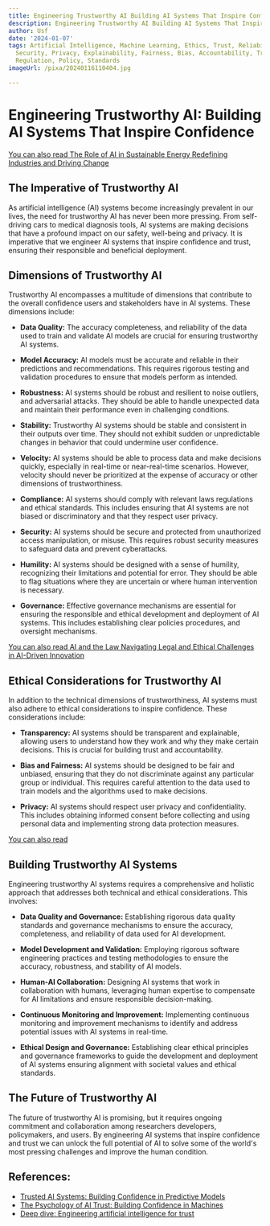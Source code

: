```yaml
---
title: Engineering Trustworthy AI Building AI Systems That Inspire Confidence
description: Engineering Trustworthy AI Building AI Systems That Inspire Confidence
author: Usf
date: '2024-01-07'
tags: Artificial Intelligence, Machine Learning, Ethics, Trust, Reliability, Safety,
  Security, Privacy, Explainability, Fairness, Bias, Accountability, Transparency,
  Regulation, Policy, Standards
imageUrl: /pixa/20240116110404.jpg

---
```

# Engineering Trustworthy AI: Building AI Systems That Inspire Confidence


[You can also read The Role of AI in Sustainable Energy Redefining Industries  and  Driving Change](The%20Role%20of%20AI%20in%20Sustainable%20Energy%20Redefining%20Industries%20and%20Driving%20Change)


## The Imperative of Trustworthy AI

As  artificial intelligence  (AI) systems become increasingly prevalent in our lives, the need for  trustworthy  AI has never been  more pressing. From self-driving cars to medical diagnosis tools, AI systems are making decisions  that have a profound impact on our safety, well-being and privacy. It is imperative that we engineer AI systems that inspire confidence and trust, ensuring their responsible and beneficial deployment.

## Dimensions of Trustworthy AI

Trustworthy AI encompasses a multitude of dimensions that contribute to the overall confidence users  and stakeholders have in AI systems. These dimensions include:

* **Data Quality:**  The accuracy completeness, and reliability of the data used to train and validate AI models are crucial for ensuring trustworthy AI systems.

* **Model  Accuracy:** AI models must be accurate and reliable in their predictions and recommendations.  This requires rigorous testing and  validation procedures to ensure that models perform as intended.

* **Robustness:** AI systems should be robust and resilient  to noise outliers, and adversarial attacks. They should be able to handle unexpected data and maintain their performance even in challenging conditions.

* **Stability:**  Trustworthy AI systems should be stable and consistent in  their outputs over time. They  should  not exhibit sudden or unpredictable changes in behavior that could undermine user confidence.

* **Velocity:** AI systems should be able to process data and make decisions quickly, especially in real-time or near-real-time scenarios.  However, velocity should never be prioritized  at the expense of  accuracy or other dimensions of trustworthiness.

* **Compliance:**  AI systems should  comply with relevant laws regulations and ethical standards. This includes  ensuring that AI systems are not biased or discriminatory and that they respect user  privacy.

* **Security:** AI systems should be secure and protected from unauthorized access manipulation, or misuse. This requires robust  security measures to  safeguard data and prevent cyberattacks.

* **Humility:** AI systems should be designed with a sense of  humility, recognizing their limitations and potential for error. They should be able to  flag situations where they are uncertain or where human intervention is necessary.

* **Governance:** Effective governance mechanisms  are essential for ensuring  the  responsible  and ethical development  and deployment of AI systems. This includes establishing clear policies procedures, and oversight  mechanisms.

[You can also read AI and the Law Navigating  Legal and Ethical  Challenges in  AI-Driven Innovation](AI%20and%20the%20Law%20Navigating%20Legal%20and%20Ethical%20Challenges%20in%20AI-Driven%20Innovation)


##  Ethical Considerations for Trustworthy AI

In addition to the technical dimensions of trustworthiness, AI systems must also adhere  to ethical considerations to  inspire confidence. These considerations include:

* **Transparency:** AI systems should be  transparent and explainable, allowing users to understand  how they work and why they make certain decisions. This is crucial for building trust  and accountability.

* **Bias and Fairness:** AI systems should be designed to be fair and unbiased, ensuring that they do not discriminate against  any particular group or individual. This requires  careful attention to the  data  used to train models and the algorithms used to make decisions.

* **Privacy:** AI  systems should respect user privacy and confidentiality. This includes obtaining informed consent before collecting and using personal data and  implementing strong data protection measures.

[You  can also read ]()


## Building Trustworthy AI Systems

Engineering trustworthy AI  systems requires a comprehensive and holistic approach that addresses both  technical and ethical considerations. This involves:

* **Data Quality and Governance:** Establishing rigorous data  quality standards and governance mechanisms to ensure the accuracy, completeness, and reliability of data used for AI development.

* **Model Development and Validation:** Employing rigorous software engineering practices and testing  methodologies to ensure  the accuracy, robustness, and stability of AI models.

*  **Human-AI Collaboration:** Designing AI systems  that work in collaboration with humans, leveraging human expertise to compensate for AI  limitations and ensure responsible decision-making.

* **Continuous Monitoring and Improvement:** Implementing continuous monitoring and improvement mechanisms to identify and address potential issues with AI systems in real-time.

* **Ethical Design and  Governance:** Establishing clear ethical principles and governance frameworks to guide the development  and  deployment  of AI systems  ensuring alignment with societal values  and ethical standards.

## The Future of Trustworthy  AI

The future  of trustworthy AI is  promising, but  it requires ongoing commitment and collaboration  among researchers developers, policymakers, and users. By engineering AI systems  that inspire confidence and trust we can unlock the full potential of AI to solve some of the world's most pressing challenges and improve the human condition.

## References:
- [Trusted AI Systems: Building Confidence in Predictive Models](https://www.sumoanalytics.ai/post/building-trust-in-ai-a-comprehensive-guide-to-responsible-and-reliable-predictive-systems)
- [The Psychology of AI Trust: Building Confidence in Machines](https://www.linkedin.com/pulse/psychology-ai-trust-building-confidence-machines-kevin-joy-)
- [Deep dive: Engineering artificial intelligence for trust](https://www.mindtheproduct.com/deep-dive-engineering-artificial-intelligence-for-trust/)
